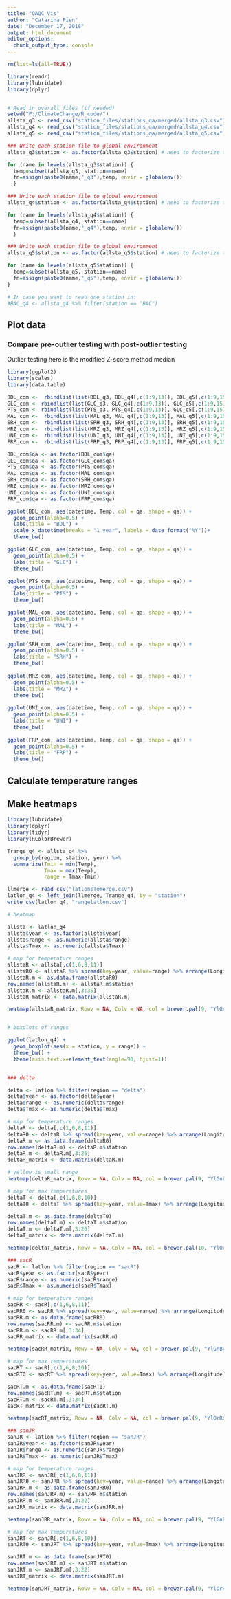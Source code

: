 ```yaml
---
title: "QAQC_Vis"
author: "Catarina Pien"
date: "December 17, 2018"
output: html_document
editor_options: 
  chunk_output_type: console
---
```

```r
rm(list=ls(all=TRUE))
```


```r
library(readr)
library(lubridate)
library(dplyr)


# Read in overall files (if needed)
setwd("P:/ClimateChange/R_code/")
allsta_q3 <- read_csv("station_files/stations_qa/merged/allsta_q3.csv")
allsta_q4 <- read_csv("station_files/stations_qa/merged/allsta_q4.csv")
allsta_q5 <- read_csv("station_files/stations_qa/merged/allsta_q5.csv")

### Write each station file to global environment
allsta_q3$station <- as.factor(allsta_q3$station) # need to factorize the "stations"

for (name in levels(allsta_q3$station)) {
  temp=subset(allsta_q3, station==name)
  fn=assign(paste0(name,"_q3"),temp, envir = globalenv())
  }

### Write each station file to global environment
allsta_q4$station <- as.factor(allsta_q4$station) # need to factorize the "stations"

for (name in levels(allsta_q4$station)) {
  temp=subset(allsta_q4, station==name)
  fn=assign(paste0(name,"_q4"),temp, envir = globalenv())
  }

### Write each station file to global environment
allsta_q5$station <- as.factor(allsta_q5$station) # need to factorize the "stations"

for (name in levels(allsta_q5$station)) {
  temp=subset(allsta_q5, station==name)
  fn=assign(paste0(name,"_q5"),temp, envir = globalenv())
}

# In case you want to read one station in: 
#BAC_q4 <- allsta_q4 %>% filter(station == "BAC")

```


## Plot data 
### Compare pre-outlier testing with post-outlier testing
Outlier testing here is the modified Z-score method 
median 
```r

library(ggplot2)
library(scales)
library(data.table)

BDL_com <-  rbindlist(list(BDL_q3, BDL_q4[,c(1:9,13)], BDL_q5[,c(1:9,15)]))
GLC_com <- rbindlist(list(GLC_q3, GLC_q4[,c(1:9,13)], GLC_q5[,c(1:9,15)]))
PTS_com <- rbindlist(list(PTS_q3, PTS_q4[,c(1:9,13)], GLC_q5[,c(1:9,15)]))
MAL_com <-  rbindlist(list(MAL_q3, MAL_q4[,c(1:9,13)], MAL_q5[,c(1:9,15)]))
SRH_com <-  rbindlist(list(SRH_q3, SRH_q4[,c(1:9,13)], SRH_q5[,c(1:9,15)]))
MRZ_com <-  rbindlist(list(MRZ_q3, MRZ_q4[,c(1:9,13)], MRZ_q5[,c(1:9,15)]))
UNI_com <-  rbindlist(list(UNI_q3, UNI_q4[,c(1:9,13)], UNI_q5[,c(1:9,15)]))
FRP_com <-  rbindlist(list(FRP_q3, FRP_q4[,c(1:9,13)], FRP_q5[,c(1:9,15)]))

BDL_com$qa <- as.factor(BDL_com$qa)
GLC_com$qa <- as.factor(GLC_com$qa)
PTS_com$qa <- as.factor(PTS_com$qa)
MAL_com$qa <- as.factor(MAL_com$qa)
SRH_com$qa <- as.factor(SRH_com$qa)
MRZ_com$qa <- as.factor(MRZ_com$qa)
UNI_com$qa <- as.factor(UNI_com$qa)
FRP_com$qa <- as.factor(FRP_com$qa)

ggplot(BDL_com, aes(datetime, Temp, col = qa, shape = qa)) +
  geom_point(alpha=0.5) +
  labs(title = "BDL") +
  scale_x_datetime(breaks = "1 year", labels = date_format("%Y"))+
  theme_bw()

ggplot(GLC_com, aes(datetime, Temp, col = qa, shape = qa)) +
  geom_point(alpha=0.5) +
  labs(title = "GLC") +
  theme_bw()

ggplot(PTS_com, aes(datetime, Temp, col = qa, shape = qa)) +
  geom_point(alpha=0.5) +
  labs(title = "PTS") +
  theme_bw()

ggplot(MAL_com, aes(datetime, Temp, col = qa, shape = qa)) +
  geom_point(alpha=0.5) +
  labs(title = "MAL") +
  theme_bw()

ggplot(SRH_com, aes(datetime, Temp, col = qa, shape = qa)) +
  geom_point(alpha=0.5) +
  labs(title = "SRH") +
  theme_bw()
  
ggplot(MRZ_com, aes(datetime, Temp, col = qa, shape = qa)) +
  geom_point(alpha=0.5) +
  labs(title = "MRZ") +
  theme_bw()
  
ggplot(UNI_com, aes(datetime, Temp, col = qa, shape = qa)) +
  geom_point(alpha=0.5) +
  labs(title = "UNI") +
  theme_bw()
  
ggplot(FRP_com, aes(datetime, Temp, col = qa, shape = qa)) +
  geom_point(alpha=0.5) +
  labs(title = "FRP") +
  theme_bw()
```


## Calculate temperature ranges
## Make heatmaps

```r

library(lubridate)
library(dplyr)
library(tidyr)
library(RColorBrewer)

Trange_q4 <- allsta_q4 %>%
  group_by(region, station, year) %>%
  summarize(Tmin = min(Temp),
            Tmax = max(Temp),
            range = Tmax-Tmin)

llmerge <- read_csv("latlonsTomerge.csv")
latlon_q4 <- left_join(llmerge, Trange_q4, by = "station")
write_csv(latlon_q4, "rangelatlon.csv")

# heatmap 

allsta <- latlon_q4 
allsta$year <- as.factor(allsta$year)
allsta$range <- as.numeric(allsta$range)
allsta$Tmax <- as.numeric(allsta$Tmax)

# map for temperature ranges
allstaR <- allsta[,c(1,6,8,11)]
allstaR0 <- allstaR %>% spread(key=year, value=range) %>% arrange(Longitude)
allstaR.m <- as.data.frame(allstaR0)
row.names(allstaR.m) <- allstaR.m$station
allstaR.m <- allstaR.m[,3:35]
allstaR_matrix <- data.matrix(allstaR.m)

heatmap(allstaR_matrix, Rowv = NA, Colv = NA, col = brewer.pal(9, "YlGnBu"), scale = "column")


# boxplots of ranges

ggplot(latlon_q4) +
  geom_boxplot(aes(x = station, y = range)) +
  theme_bw() +
  theme(axis.text.x=element_text(angle=90, hjust=1))


### delta 

delta <- latlon %>% filter(region == "delta")
delta$year <- as.factor(delta$year)
delta$range <- as.numeric(delta$range)
delta$Tmax <- as.numeric(delta$Tmax)

# map for temperature ranges
deltaR <- delta[,c(1,6,8,11)]
deltaR0 <- deltaR %>% spread(key=year, value=range) %>% arrange(Longitude)
deltaR.m <- as.data.frame(deltaR0)
row.names(deltaR.m) <- deltaR.m$station
deltaR.m <- deltaR.m[,3:26]
deltaR_matrix <- data.matrix(deltaR.m)

# yellow is small range
heatmap(deltaR_matrix, Rowv = NA, Colv = NA, col = brewer.pal(9, "YlGnBu"), scale = "column")

# map for max temperatures 
deltaT <- delta[,c(1,6,8,10)]
deltaT0 <- deltaT %>% spread(key=year, value=Tmax) %>% arrange(Longitude)

deltaT.m <- as.data.frame(deltaT0)
row.names(deltaT.m) <- deltaT.m$station
deltaT.m <- deltaT.m[,3:26]
deltaT_matrix <- data.matrix(deltaT.m)

heatmap(deltaT_matrix, Rowv = NA, Colv = NA, col = brewer.pal(10, "YlOrRd"), scale = "column")

### sacR
sacR <- latlon %>% filter(region == "sacR")
sacR$year <- as.factor(sacR$year)
sacR$range <- as.numeric(sacR$range)
sacR$Tmax <- as.numeric(sacR$Tmax)

# map for temperature ranges
sacRR <- sacR[,c(1,6,8,11)]
sacRR0 <- sacRR %>% spread(key=year, value=range) %>% arrange(Longitude)
sacRR.m <- as.data.frame(sacRR0)
row.names(sacRR.m) <- sacRR.m$station
sacRR.m <- sacRR.m[,3:34]
sacRR_matrix <- data.matrix(sacRR.m)

heatmap(sacRR_matrix, Rowv = NA, Colv = NA, col = brewer.pal(9, "YlGnBu"), scale = "row")

# map for max temperatures 
sacRT <- sacR[,c(1,6,8,10)]
sacRT0 <- sacRT %>% spread(key=year, value=Tmax) %>% arrange(Longitude)

sacRT.m <- as.data.frame(sacRT0)
row.names(sacRT.m) <- sacRT.m$station
sacRT.m <- sacRT.m[,3:34]
sacRT_matrix <- data.matrix(sacRT.m)

heatmap(sacRT_matrix, Rowv = NA, Colv = NA, col = brewer.pal(9, "YlOrRd"), scale = "row")

### sanJR
sanJR <- latlon %>% filter(region == "sanJR")
sanJR$year <- as.factor(sanJR$year)
sanJR$range <- as.numeric(sanJR$range)
sanJR$Tmax <- as.numeric(sanJR$Tmax)

# map for temperature ranges
sanJRR <- sanJR[,c(1,6,8,11)]
sanJRR0 <- sanJRR %>% spread(key=year, value=range) %>% arrange(Longitude)
sanJRR.m <- as.data.frame(sanJRR0)
row.names(sanJRR.m) <- sanJRR.m$station
sanJRR.m <- sanJRR.m[,3:22]
sanJRR_matrix <- data.matrix(sanJRR.m)

heatmap(sanJRR_matrix, Rowv = NA, Colv = NA, col = brewer.pal(9, "YlGnBu"), scale = "column")

# map for max temperatures 
sanJRT <- sanJR[,c(1,6,8,10)]
sanJRT0 <- sanJRT %>% spread(key=year, value=Tmax) %>% arrange(Longitude)

sanJRT.m <- as.data.frame(sanJRT0)
row.names(sanJRT.m) <- sanJRT.m$station
sanJRT.m <- sanJRT.m[,3:22]
sanJRT_matrix <- data.matrix(sanJRT.m)

heatmap(sanJRT_matrix, Rowv = NA, Colv = NA, col = brewer.pal(9, "YlOrRd"), scale = "column")

```



